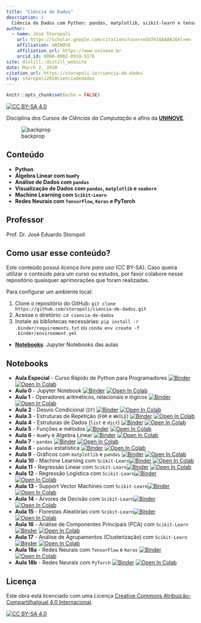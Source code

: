 ```yaml
---
title: "Ciência de Dados"
description: |
  Ciência de Dados com Python: pandas, matplotlib, scikit-learn e tensorflow.
author:
  - name: Jose Storopoli
    url: https://scholar.google.com/citations?user=xGU7H1QAAAAJ&hl=en
    affiliation: UNINOVE
    affiliation_url: https://www.uninove.br
    orcid_id: 0000-0002-0559-5176
site: distill::distill_website
date: March 2, 2020
citation_url: https://storopoli.io/ciencia-de-dados
slug: storopoli2020cienciadedados
---
```


```r
knitr::opts_chunk$set(echo = FALSE)
```

<link rel="stylesheet" href="https://cdn.rawgit.com/jpswalsh/academicons/master/css/academicons.min.css"/>

[![CC BY-SA 4.0][cc-by-sa-shield]][cc-by-sa]

Disciplina dos Cursos de *Ciências da Computação* e afins da [**UNINOVE**](https://www.uninove.br).

![backprop](images/backpropagation.gif)

## Conteúdo

* **Python**
* **Álgebra Linear com `NumPy`**
* **Análise de Dados com `pandas`**
* **Visualização de Dados com `pandas`, `matplotlib` e `seaborn`**
* **Machine Learning com `Scikit-Learn`**
* **Redes Neurais com `TensorFlow`, `Keras` e PyTorch**

## Professor

Prof. Dr. José Eduardo Storopoli <a href="https://storopoli.io"><i class="fa fa-globe fa-lg"></i></a> <a href="http://lattes.cnpq.br/2281909649311607"><i class="ai ai-lattes ai-lg"></i></a> <a href="https://orcid.org/0000-0002-0559-5176"><i class="ai ai-orcid ai-lg"></i></a> <a href="mailto:josees@uni9.pro.br"><i class="fa fa-paper-plane fa-lg"></i></a>

## Como usar esse conteúdo?

Este conteúdo possui *licença livre para uso* (CC BY-SA). Caso queira utilizar o conteúdo para um curso ou estudos, por favor colabore nesse repositório quaisquer aprimorações que foram realizadas.

Para configurar um ambiente local:

1. Clone o repositório do GitHub: `git clone https://github.com/storopoli/ciencia-de-dados.git`
2. Acesse o diretório: `cd ciencia-de-dados`
3. Instale as bibliotecas necessárias: `pip install -r .binder/requirements.txt ` ou `conda env create -f .binder/environment.yml`

* **[Notebooks](https://github.com/storopoli/ciencia-de-dados/tree/master/notebooks)**: Jupyter Notebooks das aulas

## Notebooks

* **Aula Especial** - Curso Rápido de Python para Programadores [![Binder](https://mybinder.org/badge_logo.svg)](https://mybinder.org/v2/gh/storopoli/ciencia-de-dados/master?filepath=notebooks%2FAula_Especial_Python.ipynb) [![Open In Colab](https://colab.research.google.com/assets/colab-badge.svg)](https://colab.research.google.com/github/storopoli/ciencia-de-dados/blob/master/notebooks/Aula_Especial_Python.ipynb)
* **Aula 0** - Jupyter Notebook [![Binder](https://mybinder.org/badge_logo.svg)](https://mybinder.org/v2/gh/storopoli/ciencia-de-dados/master?filepath=notebooks%2FAula_0_Jupyter.ipynb) [![Open In Colab](https://colab.research.google.com/assets/colab-badge.svg)](https://colab.research.google.com/github/storopoli/ciencia-de-dados/blob/master/notebooks/Aula_0_Jupyter.ipynb)
* **Aula 1** - Operadores aritméticos, relacionais e lógicos [![Binder](https://mybinder.org/badge_logo.svg)](https://mybinder.org/v2/gh/storopoli/ciencia-de-dados/master?filepath=notebooks%2FAula_1_Operadores_Aritmeticos_Relacionais_e_Logicos.ipynb) [![Open In Colab](https://colab.research.google.com/assets/colab-badge.svg)](https://colab.research.google.com/github/storopoli/ciencia-de-dados/blob/master/notebooks/Aula_1_Operadores_Aritmeticos_Relacionais_e_Logicos.ipynb)
* **Aula 2** - Desvio Condicional (`IF`) [![Binder](https://mybinder.org/badge_logo.svg)](https://mybinder.org/v2/gh/storopoli/ciencia-de-dados/master?filepath=notebooks%2FAula_2_Desvio_Condicional_IF.ipynb) [![Open In Colab](https://colab.research.google.com/assets/colab-badge.svg)](https://colab.research.google.com/github/storopoli/ciencia-de-dados/blob/master/notebooks/Aula_2_Desvio_Condicional_IF.ipynb)
* **Aula 3** - Estruturas de Repetição (`FOR` e `WHILE`) [![Binder](https://mybinder.org/badge_logo.svg)](https://mybinder.org/v2/gh/storopoli/ciencia-de-dados/master?filepath=notebooks%2FAula_3_Estruturas_de_Repeticao.ipynb) [![Open In Colab](https://colab.research.google.com/assets/colab-badge.svg)](https://colab.research.google.com/github/storopoli/ciencia-de-dados/blob/master/notebooks/Aula_3_Estruturas_de_Repeticao.ipynb)
* **Aula 4** - Estruturas de Dados (`list` e `dict`) [![Binder](https://mybinder.org/badge_logo.svg)](https://mybinder.org/v2/gh/storopoli/ciencia-de-dados/master?filepath=notebooks%2FAula_4_Estrutura_de_Dados.ipynb) [![Open In Colab](https://colab.research.google.com/assets/colab-badge.svg)](https://colab.research.google.com/github/storopoli/ciencia-de-dados/blob/master/notebooks/Aula_4_Estrutura_de_Dados.ipynb)
* **Aula 5** - Funções e métodos [![Binder](https://mybinder.org/badge_logo.svg)](https://mybinder.org/v2/gh/storopoli/ciencia-de-dados/master?filepath=notebooks%2FAula_5_Metodos_e_Funcoes.ipynb) [![Open In Colab](https://colab.research.google.com/assets/colab-badge.svg)](https://colab.research.google.com/github/storopoli/ciencia-de-dados/blob/master/notebooks/Aula_5_Metodos_e_Funcoes.ipynb)
* **Aula 6** - `NumPy` e Algebra Linear [![Binder](https://mybinder.org/badge_logo.svg)](https://mybinder.org/v2/gh/storopoli/ciencia-de-dados/master?filepath=notebooks%2FAula_6_Numpy_Algebra_Linear.ipynb) [![Open In Colab](https://colab.research.google.com/assets/colab-badge.svg)](https://colab.research.google.com/github/storopoli/ciencia-de-dados/blob/master/notebooks/Aula_6_Numpy_Algebra_Linear.ipynb)
* **Aula 7** - `pandas` [![Binder](https://mybinder.org/badge_logo.svg)](https://mybinder.org/v2/gh/storopoli/ciencia-de-dados/master?filepath=notebooks%2FAula_7_pandas.ipynb) [![Open In Colab](https://colab.research.google.com/assets/colab-badge.svg)](https://colab.research.google.com/github/storopoli/ciencia-de-dados/blob/master/notebooks/Aula_7_pandas.ipynb)
* **Aula 8** - `pandas` estatística [![Binder](https://mybinder.org/badge_logo.svg)](https://mybinder.org/v2/gh/storopoli/ciencia-de-dados/master?filepath=notebooks%2FAula_8_pandas_estatistica.ipynb) [![Open In Colab](https://colab.research.google.com/assets/colab-badge.svg)](https://colab.research.google.com/github/storopoli/ciencia-de-dados/blob/master/notebooks/Aula_8_pandas_estatistica.ipynb)
* **Aula 9** - Gráficos com `matplotlib` e `pandas` [![Binder](https://mybinder.org/badge_logo.svg)](https://mybinder.org/v2/gh/storopoli/ciencia-de-dados/master?filepath=notebooks%2FAula_9_graficos.ipynb) [![Open In Colab](https://colab.research.google.com/assets/colab-badge.svg)](https://colab.research.google.com/github/storopoli/ciencia-de-dados/blob/master/notebooks/Aula_9_graficos.ipynb)
* **Aula 10** - Machine Learning com `Scikit-Learn`[![Binder](https://mybinder.org/badge_logo.svg)](https://mybinder.org/v2/gh/storopoli/ciencia-de-dados/master?filepath=notebooks%2FAula_10_Machine_Learning.ipynb) [![Open In Colab](https://colab.research.google.com/assets/colab-badge.svg)](https://colab.research.google.com/github/storopoli/ciencia-de-dados/blob/master/notebooks/Aula_10_Machine_Learning.ipynb)
* **Aula 11** - Regressão Linear com `Scikit-Learn`[![Binder](https://mybinder.org/badge_logo.svg)](https://mybinder.org/v2/gh/storopoli/ciencia-de-dados/master?filepath=notebooks%2FAula_11_Regressao_Linear.ipynb) [![Open In Colab](https://colab.research.google.com/assets/colab-badge.svg)](https://colab.research.google.com/github/storopoli/ciencia-de-dados/blob/master/notebooks/Aula_11_Regressao_Linear.ipynb)
* **Aula 12** - Regressão Logística com `Scikit-Learn`[![Binder](https://mybinder.org/badge_logo.svg)](https://mybinder.org/v2/gh/storopoli/ciencia-de-dados/master?filepath=notebooks%2FAula_12_Regressao_Logistica.ipynb) [![Open In Colab](https://colab.research.google.com/assets/colab-badge.svg)](https://colab.research.google.com/github/storopoli/ciencia-de-dados/blob/master/notebooks/Aula_12_Regressao_Logistica.ipynb)
* **Aula 13** - Support Vector Machines com `Scikit-Learn`[![Binder](https://mybinder.org/badge_logo.svg)](https://mybinder.org/v2/gh/storopoli/ciencia-de-dados/master?filepath=notebooks%2FAula_13_Support_Vector_Machines.ipynb) [![Open In Colab](https://colab.research.google.com/assets/colab-badge.svg)](https://colab.research.google.com/github/storopoli/ciencia-de-dados/blob/master/notebooks/Aula_13_Support_Vector_Machines.ipynb)
* **Aula 14** - Árvores de Decisão com `Scikit-Learn`[![Binder](https://mybinder.org/badge_logo.svg)](https://mybinder.org/v2/gh/storopoli/ciencia-de-dados/master?filepath=notebooks%2FAula_14_Arvores_de_Decisao.ipynb) [![Open In Colab](https://colab.research.google.com/assets/colab-badge.svg)](https://colab.research.google.com/github/storopoli/ciencia-de-dados/blob/master/notebooks/Aula_14_Arvores_de_Decisao.ipynb)
* **Aula 15** - Florestas Aleatórias com `Scikit-Learn`[![Binder](https://mybinder.org/badge_logo.svg)](https://mybinder.org/v2/gh/storopoli/ciencia-de-dados/master?filepath=notebooks%2FAula_15_Florestas_Aleatorias.ipynb) [![Open In Colab](https://colab.research.google.com/assets/colab-badge.svg)](https://colab.research.google.com/github/storopoli/ciencia-de-dados/blob/master/notebooks/Aula_15_Florestas_Aleatorias.ipynb)
* **Aula 16** - Análise de Componentes Principais (PCA) com `Scikit-Learn`[![Binder](https://mybinder.org/badge_logo.svg)](https://mybinder.org/v2/gh/storopoli/ciencia-de-dados/master?filepath=notebooks%2FAula_16_Analise_de_Componentes_Principais.ipynb) [![Open In Colab](https://colab.research.google.com/assets/colab-badge.svg)](https://colab.research.google.com/github/storopoli/ciencia-de-dados/blob/master/notebooks/Aula_16_Analise_de_Componentes_Principais.ipynb)
* **Aula 17** - Análise de Agrupamentos (Clusterização) com `Scikit-Learn`[![Binder](https://mybinder.org/badge_logo.svg)](https://mybinder.org/v2/gh/storopoli/ciencia-de-dados/master?filepath=notebooks%2FAula_17_Clusterizacao.ipynb) [![Open In Colab](https://colab.research.google.com/assets/colab-badge.svg)](https://colab.research.google.com/github/storopoli/ciencia-de-dados/blob/master/notebooks/Aula_17_Clusterizacao.ipynb)
* **Aula 18a** - Redes Neurais com `TensorFlow` e `Keras` [![Binder](https://mybinder.org/badge_logo.svg)](https://mybinder.org/v2/gh/storopoli/ciencia-de-dados/master?filepath=notebooks%2FAula_18_a_Redes_Neurais_com_TensorFlow.ipynb) [![Open In Colab](https://colab.research.google.com/assets/colab-badge.svg)](https://colab.research.google.com/github/storopoli/ciencia-de-dados/blob/master/notebooks/Aula_18_a_Redes_Neurais_com_TensorFlow.ipynb)
* **Aula 18b** - Redes Neurais com `PyTorch` [![Binder](https://mybinder.org/badge_logo.svg)](https://mybinder.org/v2/gh/storopoli/ciencia-de-dados/master?filepath=notebooks%2FAula_18_b_Redes_Neurais_com_PyTorch.ipynb) [![Open In Colab](https://colab.research.google.com/assets/colab-badge.svg)](https://colab.research.google.com/github/storopoli/ciencia-de-dados/blob/master/notebooks/Aula_18_b_Redes_Neurais_com_PyTorch.ipynb)

## Licença

Este obra está licenciado com uma Licença
[Creative Commons Atribuição-CompartilhaIgual 4.0 Internacional][cc-by-sa].

[![CC BY-SA 4.0][cc-by-sa-image]][cc-by-sa]

[cc-by-sa]: http://creativecommons.org/licenses/by-sa/4.0/
[cc-by-sa-image]: https://licensebuttons.net/l/by-sa/4.0/88x31.png
[cc-by-sa-shield]: https://img.shields.io/badge/License-CC%20BY--SA%204.0-lightgrey.svg
